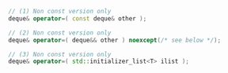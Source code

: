 ```cpp
// (1) Non const version only
deque& operator=( const deque& other );

// (2) Non const version only
deque& operator=( deque&& other ) noexcept(/* see below */);

// (3) Non const version only
deque& operator=( std::initializer_list<T> ilist );
```

